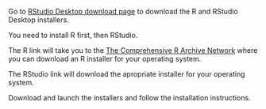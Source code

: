 Go to [RStudio Desktop download page](https://posit.co/download/rstudio-desktop/) to download the R and RStudio Desktop installers.

::: {.callout-note}
You need to install R first, then RStudio.
:::

The R link will take you to the [The Comprehensive R Archive Network](https://cran.rstudio.com/) where you can download an R installer for your operating system.

The RStudio link will download the apropriate installer for your operating system. 

Download and launch the installers and follow the installation instructions.









